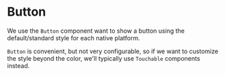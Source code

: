 
# Button

We use the `Button` component want to show a button using the default/standard style for each native platform.

`Button` is convenient, but not very configurable, so if we want to customize the style beyond the color, we'll typically use `Touchable` components instead.

<Example code={button} />
